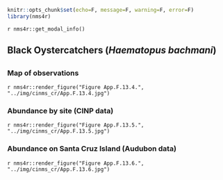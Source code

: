 ```r
knitr::opts_chunk$set(echo=F, message=F, warning=F, error=F)
library(nms4r)
```

`r nms4r::get_modal_info()`

## Black Oystercatchers (_Haematopus bachmani_)

## {.tabset}

### Map of observations

`r nms4r::render_figure("Figure App.F.13.4.", "../img/cinms_cr/App.F.13.4.jpg")`

### Abundance by site (CINP data)

`r nms4r::render_figure("Figure App.F.13.5.", "../img/cinms_cr/App.F.13.5.jpg")`

### Abundance on Santa Cruz Island (Audubon data)

`r nms4r::render_figure("Figure App.F.13.6.", "../img/cinms_cr/App.F.13.6.jpg")`

